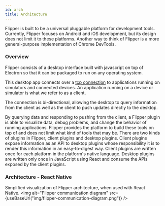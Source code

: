 ```yaml
---
id: arch
title: Architecture
---
```



Flipper is built to be a universal pluggable platform for development tools. Currently, Flipper focuses on Android and iOS development, but its design does not limit it to these platforms. Another way to think of Flipper is a more general-purpose implementation of Chrome DevTools.

### Overview
Flipper consists of a desktop interface built with javascript on top of Electron so that it can be packaged to run on any operating system.

This desktop app connects over a [tcp connection](establishing-a-connection) to applications running on simulators and connected devices. An application running on a device or simulator is what we refer to as a client.

The connection is bi-directional, allowing the desktop to query information from the client as well as the client to push updates directly to the desktop.

By querying data and responding to pushing from the client, a Flipper plugin is able to visualize data, debug problems, and change the behavior of running applications. Flipper provides the platform to build these tools on top of and does not limit what kind of tools that may be.
There are two kinds of plugins in Flipper, client plugins and desktop plugins. Client plugins expose information as an API to desktop plugins whose responsibility it is to render this information in an easy-to-digest way. Client plugins are written once for each platform in the platform's native language. Desktop plugins are written only once in JavaScript using React and consume the APIs exposed by the client plugins.

### Architecture - React Native
Simplified visualization of Flipper architecture, when used with React Native.
<img alt="Flipper communication diagram" src={useBaseUrl("img/flipper-communication-diagram.png")} />